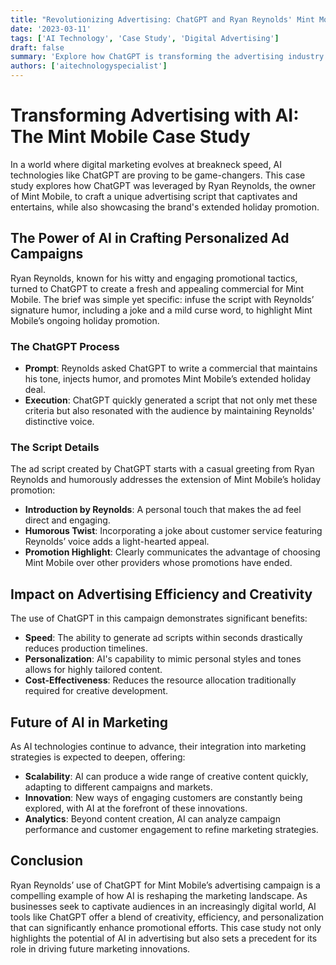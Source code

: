 ```yaml
---
title: "Revolutionizing Advertising: ChatGPT and Ryan Reynolds' Mint Mobile Campaign"
date: '2023-03-11'
tags: ['AI Technology', 'Case Study', 'Digital Advertising']
draft: false
summary: 'Explore how ChatGPT is transforming the advertising industry by creating unique, engaging ad scripts quickly and efficiently, as demonstrated by Ryan Reynolds for Mint Mobile.'
authors: ['aitechnologyspecialist']
---
```


# Transforming Advertising with AI: The Mint Mobile Case Study

In a world where digital marketing evolves at breakneck speed, AI technologies like ChatGPT are proving to be game-changers. This case study explores how ChatGPT was leveraged by Ryan Reynolds, the owner of Mint Mobile, to craft a unique advertising script that captivates and entertains, while also showcasing the brand's extended holiday promotion.

## The Power of AI in Crafting Personalized Ad Campaigns

Ryan Reynolds, known for his witty and engaging promotional tactics, turned to ChatGPT to create a fresh and appealing commercial for Mint Mobile. The brief was simple yet specific: infuse the script with Reynolds’ signature humor, including a joke and a mild curse word, to highlight Mint Mobile’s ongoing holiday promotion.

### The ChatGPT Process

- **Prompt**: Reynolds asked ChatGPT to write a commercial that maintains his tone, injects humor, and promotes Mint Mobile’s extended holiday deal.
- **Execution**: ChatGPT quickly generated a script that not only met these criteria but also resonated with the audience by maintaining Reynolds' distinctive voice.

### The Script Details

The ad script created by ChatGPT starts with a casual greeting from Ryan Reynolds and humorously addresses the extension of Mint Mobile’s holiday promotion:

- **Introduction by Reynolds**: A personal touch that makes the ad feel direct and engaging.
- **Humorous Twist**: Incorporating a joke about customer service featuring Reynolds’ voice adds a light-hearted appeal.
- **Promotion Highlight**: Clearly communicates the advantage of choosing Mint Mobile over other providers whose promotions have ended.

## Impact on Advertising Efficiency and Creativity

The use of ChatGPT in this campaign demonstrates significant benefits:

- **Speed**: The ability to generate ad scripts within seconds drastically reduces production timelines.
- **Personalization**: AI's capability to mimic personal styles and tones allows for highly tailored content.
- **Cost-Effectiveness**: Reduces the resource allocation traditionally required for creative development.

## Future of AI in Marketing

As AI technologies continue to advance, their integration into marketing strategies is expected to deepen, offering:

- **Scalability**: AI can produce a wide range of creative content quickly, adapting to different campaigns and markets.
- **Innovation**: New ways of engaging customers are constantly being explored, with AI at the forefront of these innovations.
- **Analytics**: Beyond content creation, AI can analyze campaign performance and customer engagement to refine marketing strategies.

## Conclusion

Ryan Reynolds’ use of ChatGPT for Mint Mobile’s advertising campaign is a compelling example of how AI is reshaping the marketing landscape. As businesses seek to captivate audiences in an increasingly digital world, AI tools like ChatGPT offer a blend of creativity, efficiency, and personalization that can significantly enhance promotional efforts. This case study not only highlights the potential of AI in advertising but also sets a precedent for its role in driving future marketing innovations.
